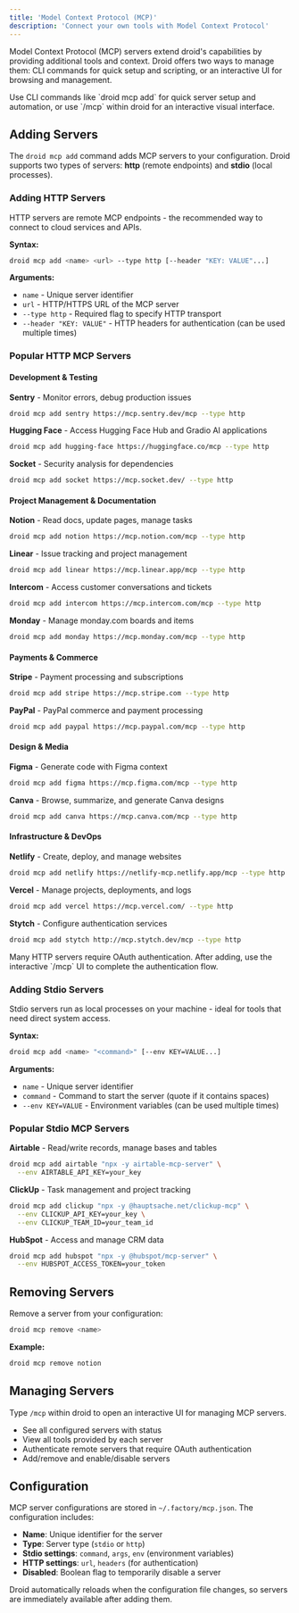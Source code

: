 ```yaml
---
title: 'Model Context Protocol (MCP)'
description: 'Connect your own tools with Model Context Protocol'
---
```


Model Context Protocol (MCP) servers extend droid's capabilities by providing additional tools and context. Droid offers two ways to manage them: CLI commands for quick setup and scripting, or an interactive UI for browsing and management.

<Note>
  Use CLI commands like `droid mcp add` for quick server setup and automation,
  or use `/mcp` within droid for an interactive visual interface.
</Note>

## Adding Servers

The `droid mcp add` command adds MCP servers to your configuration. Droid supports two types of servers: **http** (remote endpoints) and **stdio** (local processes).

### Adding HTTP Servers

HTTP servers are remote MCP endpoints - the recommended way to connect to cloud services and APIs.

**Syntax:**

```bash
droid mcp add <name> <url> --type http [--header "KEY: VALUE"...]
```

**Arguments:**

- `name` - Unique server identifier
- `url` - HTTP/HTTPS URL of the MCP server
- `--type http` - Required flag to specify HTTP transport
- `--header "KEY: VALUE"` - HTTP headers for authentication (can be used multiple times)

### Popular HTTP MCP Servers

#### Development & Testing

**Sentry** - Monitor errors, debug production issues

```bash
droid mcp add sentry https://mcp.sentry.dev/mcp --type http
```

**Hugging Face** - Access Hugging Face Hub and Gradio AI applications

```bash
droid mcp add hugging-face https://huggingface.co/mcp --type http
```

**Socket** - Security analysis for dependencies

```bash
droid mcp add socket https://mcp.socket.dev/ --type http
```

#### Project Management & Documentation

**Notion** - Read docs, update pages, manage tasks

```bash
droid mcp add notion https://mcp.notion.com/mcp --type http
```

**Linear** - Issue tracking and project management

```bash
droid mcp add linear https://mcp.linear.app/mcp --type http
```

**Intercom** - Access customer conversations and tickets

```bash
droid mcp add intercom https://mcp.intercom.com/mcp --type http
```

**Monday** - Manage monday.com boards and items

```bash
droid mcp add monday https://mcp.monday.com/mcp --type http
```

#### Payments & Commerce

**Stripe** - Payment processing and subscriptions

```bash
droid mcp add stripe https://mcp.stripe.com --type http
```

**PayPal** - PayPal commerce and payment processing

```bash
droid mcp add paypal https://mcp.paypal.com/mcp --type http
```

#### Design & Media

**Figma** - Generate code with Figma context

```bash
droid mcp add figma https://mcp.figma.com/mcp --type http
```

**Canva** - Browse, summarize, and generate Canva designs

```bash
droid mcp add canva https://mcp.canva.com/mcp --type http
```

#### Infrastructure & DevOps

**Netlify** - Create, deploy, and manage websites

```bash
droid mcp add netlify https://netlify-mcp.netlify.app/mcp --type http
```

**Vercel** - Manage projects, deployments, and logs

```bash
droid mcp add vercel https://mcp.vercel.com/ --type http
```

**Stytch** - Configure authentication services

```bash
droid mcp add stytch http://mcp.stytch.dev/mcp --type http
```

<Tip>
  Many HTTP servers require OAuth authentication. After adding, use the
  interactive `/mcp` UI to complete the authentication flow.
</Tip>

### Adding Stdio Servers

Stdio servers run as local processes on your machine - ideal for tools that need direct system access.

**Syntax:**

```bash
droid mcp add <name> "<command>" [--env KEY=VALUE...]
```

**Arguments:**

- `name` - Unique server identifier
- `command` - Command to start the server (quote if it contains spaces)
- `--env KEY=VALUE` - Environment variables (can be used multiple times)

### Popular Stdio MCP Servers

**Airtable** - Read/write records, manage bases and tables

```bash
droid mcp add airtable "npx -y airtable-mcp-server" \
  --env AIRTABLE_API_KEY=your_key
```

**ClickUp** - Task management and project tracking

```bash
droid mcp add clickup "npx -y @hauptsache.net/clickup-mcp" \
  --env CLICKUP_API_KEY=your_key \
  --env CLICKUP_TEAM_ID=your_team_id
```

**HubSpot** - Access and manage CRM data

```bash
droid mcp add hubspot "npx -y @hubspot/mcp-server" \
  --env HUBSPOT_ACCESS_TOKEN=your_token
```

## Removing Servers

Remove a server from your configuration:

```bash
droid mcp remove <name>
```

**Example:**

```bash
droid mcp remove notion
```

## Managing Servers

Type `/mcp` within droid to open an interactive UI for managing MCP servers.
- See all configured servers with status
- View all tools provided by each server
- Authenticate remote servers that require OAuth authentication
- Add/remove and enable/disable servers

## Configuration

MCP server configurations are stored in `~/.factory/mcp.json`. The configuration includes:

- **Name**: Unique identifier for the server
- **Type**: Server type (`stdio` or `http`)
- **Stdio settings**: `command`, `args`, `env` (environment variables)
- **HTTP settings**: `url`, `headers` (for authentication)
- **Disabled**: Boolean flag to temporarily disable a server

Droid automatically reloads when the configuration file changes, so servers are immediately available after adding them.

